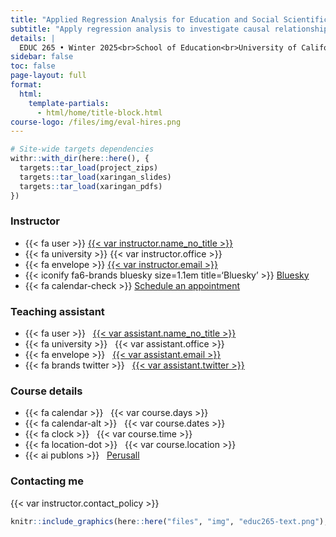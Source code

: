 ```yaml
---
title: "Applied Regression Analysis for Education and Social Scientific Research"
subtitle: "Apply regression analysis to investigate causal relationships"
details: |
  EDUC 265 • Winter 2025<br>School of Education<br>University of California, Irvine
sidebar: false
toc: false
page-layout: full
format:
  html:
    template-partials:
      - html/home/title-block.html
course-logo: /files/img/eval-hires.png
---
```


```r
# Site-wide targets dependencies
withr::with_dir(here::here(), {
  targets::tar_load(project_zips)
  targets::tar_load(xaringan_slides)
  targets::tar_load(xaringan_pdfs)
})
```

::: {.home}

::: {.grid .course-details}

::: {.g-col-12 .g-col-sm-6 .g-col-md-4}
### Instructor

- [{{< fa user >}}]{.fa-li} [{{< var instructor.name_no_title >}}]({{< var instructor.url >}})
- [{{< fa university >}}]{.fa-li} {{< var instructor.office >}}
- [{{< fa envelope >}}]{.fa-li} <a href='mailto:{{< var instructor.email >}}'>{{< var instructor.email >}}</a>
- [{{< iconify fa6-brands bluesky size=1.1em title='Bluesky' >}}]{.fa-li} [Bluesky]({{< var instructor.bluesky >}})
- [{{< fa calendar-check >}}]{.fa-li} [Schedule an appointment]({{< var instructor.appointment_url >}})
:::

::: {.g-col-12 .g-col-sm-6 .g-col-md-4}
### Teaching assistant

- {{< fa user >}} &nbsp; [{{< var assistant.name_no_title >}}]({{< var assistant.url >}})
- {{< fa university >}} &nbsp; {{< var assistant.office >}}
- {{< fa envelope >}} &nbsp; <a href="mailto:{{< var assistant.email >}}">{{< var assistant.email >}}</a>
- {{< fa brands twitter >}} &nbsp; [{{< var assistant.twitter >}}](https://www.twitter.com/{{< var assistant.twitter >}})
:::

::: {.g-col-12 .g-col-sm-6 .g-col-md-4}
### Course details

- {{< fa calendar >}} &nbsp; {{< var course.days >}}
- {{< fa calendar-alt >}} &nbsp; {{< var course.dates >}}
- {{< fa clock >}} &nbsp; {{< var course.time >}}
- {{< fa location-dot >}} &nbsp; {{< var course.location >}}
- {{< ai publons >}} &nbsp; [Perusall]({{< var course.slack >}})
:::

::: {.g-col-12 .g-col-md-4 .contact-policy}
### Contacting me

{{< var instructor.contact_policy >}}
:::

:::

```r
knitr::include_graphics(here::here("files", "img", "educ265-text.png"), error = FALSE)
```

:::
